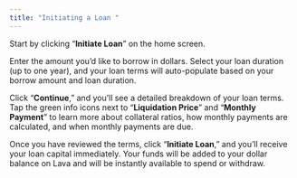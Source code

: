 ```yaml
---
title: "Initiating a Loan "
---
```


Start by clicking “**Initiate Loan**” on the home screen.

Enter the amount you’d like to borrow in dollars. Select your loan duration (up to one year), and your loan terms will auto-populate based on your borrow amount and loan duration.

Click “**Continue**,” and you’ll see a detailed breakdown of your loan terms. Tap the green info icons next to “**Liquidation Price**” and “**Monthly Payment**” to learn more about collateral ratios, how monthly payments are calculated, and when monthly payments are due.

Once you have reviewed the terms, click “**Initiate Loan**,” and you’ll receive your loan capital immediately. Your funds will be added to your dollar balance on Lava and will be instantly available to spend or withdraw.